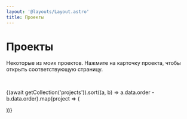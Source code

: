 ```yaml
---
layout: '@layouts/Layout.astro'
title: Проекты
---
```



# Проекты

Некоторые из моих проектов. Нажмите на карточку проекта, чтобы открыть
соответствующую страницу.

<br />

{(await getCollection('projects')).sort((a, b) => a.data.order - b.data.order).map(project => (

<ProjectCard
    title={project.data.title}
    description={project.data.description}
    id={project.data.id}
    stack={project.data.stack}
    status={project.data.status}
/>
))}
